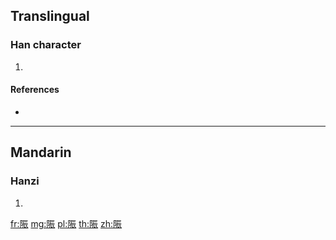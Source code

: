 {{character info/new}}
==Translingual==

===Han character===
{{Han char|rn=170|rad=阜|as=07|sn=10|four=|canj=NLMMV}}

# {{defn|Han|sort=阜07}}

====References====
* {{Han ref|kx=1351.070|dkj=41651|dj=1853.190|hdz=64129.100|uh=9659|ud=38489}}

----

==Mandarin==

===Hanzi===
{{cmn-hanzi|pin=[[chún]] ([[chun2]]), [[dé]] ([[de2]])|wg=ch'un<sup>2</sup>, te<sup>2</sup>}}

# {{defn|lang=cmn|sort=阜07}}

[[fr:陙]]
[[mg:陙]]
[[pl:陙]]
[[th:陙]]
[[zh:陙]]